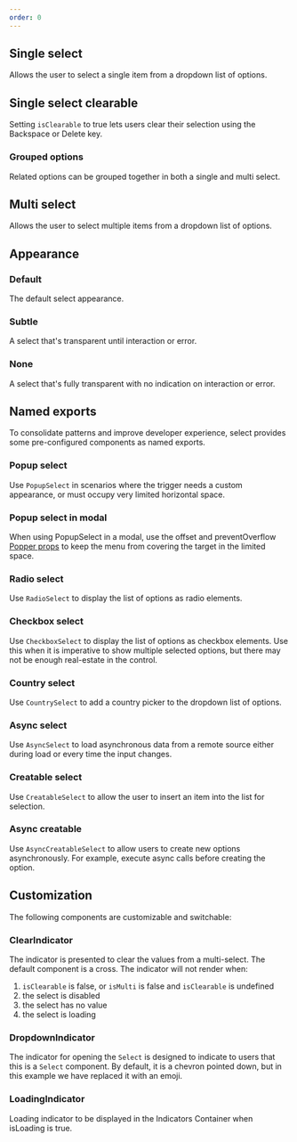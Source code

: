 ```yaml
---
order: 0
---
```



## Single select

Allows the user to select a single item from a dropdown list of options.

<Example Component={SelectSingle} packageName="@atlaskit/select" />

## Single select clearable

Setting `isClearable` to true lets users clear their selection using the Backspace or Delete key.

<Example Component={SelectSingleClearable} packageName="@atlaskit/select" />

### Grouped options

Related options can be grouped together in both a single and multi select.

<Example Component={SelectGroupedOptions} packageName="@atlaskit/select" />

## Multi select

Allows the user to select multiple items from a dropdown list of options.

<Example Component={SelectMulti} packageName="@atlaskit/select" />

## Appearance

### Default

The default select appearance.

<Example Component={SelectAppearanceDefault} packageName="@atlaskit/select" />

### Subtle

A select that's transparent until interaction or error.

<Example Component={SelectAppearanceSubtle} packageName="@atlaskit/select" />

### None

A select that's fully transparent with no indication on interaction or error.

<Example Component={SelectAppearanceNone} packageName="@atlaskit/select" />

## Named exports

To consolidate patterns and improve developer experience,
select provides some pre-configured components as named exports.

### Popup select

Use `PopupSelect` in scenarios where the trigger needs a custom appearance,
or must occupy very limited horizontal space.

<Example Component={SelectPopup} packageName="@atlaskit/select" />

### Popup select in modal

When using PopupSelect in a modal, use the offset and preventOverflow [Popper props](https://atlaskit.atlassian.com/packages/design-system/popper) to keep the menu from covering the target in the limited space.

<Example Component={SelectPopupModalExample} packageName="@atlaskit/select" />

### Radio select

Use `RadioSelect` to display the list of options as radio elements.

<Example Component={SelectRadio} packageName="@atlaskit/select" />

### Checkbox select

Use `CheckboxSelect` to display the list of options as checkbox elements.
Use this when it is imperative to show multiple selected options, but there may not be enough real-estate in the control.

<Example Component={SelectCheckbox} packageName="@atlaskit/select" />

### Country select

Use `CountrySelect` to add a country picker to the dropdown list of options.

<Example Component={SelectCountry} packageName="@atlaskit/select" />

### Async select

Use `AsyncSelect` to load asynchronous data from a remote source either during load or every time the input changes.

<Example Component={SelectAsync} packageName="@atlaskit/select" />

### Creatable select

Use `CreatableSelect` to allow the user to insert an item into the list for selection.

<Example Component={SelectCreatable} packageName="@atlaskit/select" />

### Async creatable

Use `AsyncCreatableSelect` to allow users to create new options asynchronously.
For example, execute async calls before creating the option.

<Example Component={SelectAsyncCreatable} packageName="@atlaskit/select" />

## Customization

The following components are customizable and switchable:

### ClearIndicator

The indicator is presented to clear the values from a multi-select. The default component is a cross. The indicator will not render when:

1. `isClearable` is false, or `isMulti` is false and `isClearable` is undefined
2. the select is disabled
3. the select has no value
4. the select is loading

<Example Component={SelectIndicatorsClear} packageName="@atlaskit/select" />

### DropdownIndicator

The indicator for opening the `Select` is designed to indicate to users that this is a `Select` component. By default, it is a chevron pointed down, but in this example we have replaced it with an emoji.

<Example Component={SelectIndicatorsDropdown} packageName="@atlaskit/select" />

### LoadingIndicator

Loading indicator to be displayed in the Indicators Container when isLoading is true.

<Example Component={SelectIndicatorsLoading} packageName="@atlaskit/select" />
